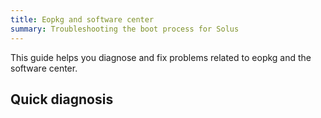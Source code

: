```yaml
---
title: Eopkg and software center
summary: Troubleshooting the boot process for Solus
---
```


This guide helps you diagnose and fix problems related to eopkg and the software center.

## Quick diagnosis
